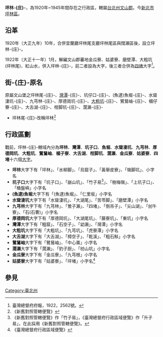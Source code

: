 '''坪林-{庄}-'''，為1920年~1945年間存在之行政區，轄屬[[臺北州|台北州]][[文山郡|文山郡]]。今[[新北市|新北市]][[坪林區|坪林區]]。

==沿革==
1920年（大正九年）10年，合併宜蘭廳坪林尾支廳坪林尾區與闊瀨區後，設立坪林-{庄}-。

1922年（大正十一年）1月，解編文山郡蕃地金瓜寮、姑婆寮、磨壁潭、大粗坑(坪林尾)、紅山水，併入坪林-{庄}-，前二者設為大字，後三者合併為[[四堵|四堵]]大字<ref>臺灣總督府府報，1922，2562號。</ref>。

==街-{庄}-原名==
原屬文山堡之坪林尾-{庄}-、[[灣潭|灣潭]]-{庄}-、坑仔口-{庄}-、(魚逮)魚堀-{庄}-、水聳淒坑-{庄}-、九芎林-{庄}-、厚德崗坑-{庄}-、[[大粗坑|大粗坑]]-{庄}-、鷺鶿岫-{庄}-、楣仔藔-{庄}-、大舌湖-{庄}-、柑脚坑-{庄}-、濶瀨-{庄}-
*坪林尾-{庄}-改稱坪林<ref>《新舊對照管轄便覽》</ref>

==行政區劃==
戰前，坪林-{庄}-轄域內分為'''坪林'''、'''灣潭'''、'''坑子口'''、'''{{僻字|𩻸|左「魚」右「逮」}}魚堀'''、'''水聳凄坑'''、'''九芎林'''、'''厚德岡坑'''、'''大粗坑'''、'''鷺鶿岫'''、'''楣子寮'''、'''大舌湖'''、'''柑脚坑'''、'''濶瀨'''、'''金瓜寮'''、'''姑婆寮'''、'''四堵'''十六個[[大字_(行政區劃)|大字]]。

*'''坪林'''大字下有「坪林」、「水柳脚」、「烏窟子」、「黃舉皮寮」、「嶺脚坑」、小字名
*'''坑子口'''大字下有「坑子口」、「崩山坑」、「竹子易<ref>《新舊對照管轄便覽》作「竹子易」，《臺灣總督府行政區域便覽》作「升子易」，在此採用《新舊對照管轄便覽》。</ref>」、「樹梅嶺」、「上坑子口」、「桶盤嶼」小字名
*'''(魚逮)魚堀'''大字下有「(魚逮)魚堀」、「仁里坂」小字名
*'''水聳淒坑'''大字下有「水聳淒坑」、「大湖尾」、「苦苓脚」、「磨壁潭」小字名
*'''九芎林'''大字下有「九芎林」、「鶯子瀨」、「四堵」、「倒吊子」、「尖山湖」、「刣牛寮」、「石(石曹)」小字名
*'''厚德岡坑'''大字下有「厚德岡坑」、「大湖尾坑」、「藤寮坑」、「東坑」小字名
*'''灣潭'''大字下有「粗窟」、「石空子」、「幼瀨」、「灣潭」小字名
*'''大粗坑'''大字下有「大粗坑」、「九芎坑」、「虎寮潭」小字名
*'''大舌湖'''大字下有「大舌湖」、「樟空子」、「乾溪」、「粗石斛」小字名
*'''鷺鶿岫'''大字下有「鷺鶿岫」、「中心崙」小字名
*'''濶瀨'''大字下有「濶瀨」、「豹子厨」、「枋山坑」小字名
*'''金瓜寮'''大字下有「金瓜寮」、「九芎根」小字名
*'''姑婆寮'''大字下有「姑婆寮」、「坪堵」小字名<ref>《臺灣總督府行政區域便覽》</ref>

== 參見 ==
{{reflist}}
{{臺北州}}
[[Category:臺北州|Category:臺北州]]